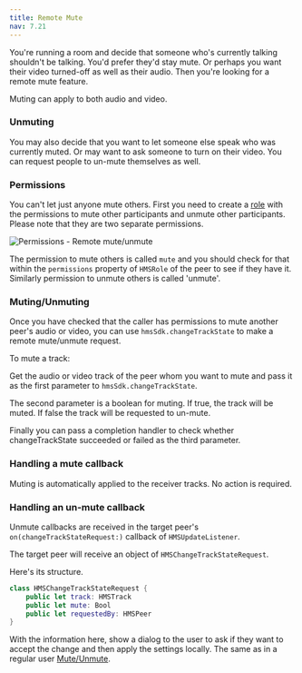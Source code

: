 ---
title: Remote Mute
nav: 7.21
---

You're running a room and decide that someone who's currently talking shouldn't be talking. You'd prefer they'd stay mute. Or perhaps you want their video turned-off as well as their audio. Then you're looking for a remote mute feature.

Muting can apply to both audio and video.

### Unmuting

You may also decide that you want to let someone else speak who was currently muted. Or may want to ask someone to turn on their video. You can request people to un-mute themselves as well.

### Permissions

You can't let just anyone mute others. First you need to create a [role](../foundation/templates-and-roles) with the permissions to mute other participants and unmute other participants. Please note that they are two separate permissions.

![Permissions - Remote mute/unmute](/guides/permissions.png)

The permission to mute others is called `mute` and you should check for that within the `permissions` property of `HMSRole` of the peer to see if they have it. Similarly permission to unmute others is called 'unmute'.

### Muting/Unmuting

Once you have checked that the caller has permissions to mute another peer's audio or video, you can use `hmsSdk.changeTrackState` to make a remote mute/unmute request.

To mute a track:

Get the audio or video track of the peer whom you want to mute and pass it as the first parameter to `hmsSdk.changeTrackState`.

The second parameter is a boolean for muting. If true, the track will be muted. If false the track will be requested to un-mute.

Finally you can pass a completion handler to check whether changeTrackState succeeded or failed as the third parameter.

### Handling a mute callback

Muting is automatically applied to the receiver tracks. No action is required.

### Handling an un-mute callback

Unmute callbacks are received in the target peer's `on(changeTrackStateRequest:)` callback of `HMSUpdateListener`.

The target peer will receive an object of `HMSChangeTrackStateRequest`.

Here's its structure.

```swift
class HMSChangeTrackStateRequest {
    public let track: HMSTrack
    public let mute: Bool
    public let requestedBy: HMSPeer
}
```

With the information here, show a dialog to the user to ask if they want to accept the change and then apply the settings locally. The same as in a regular user [Mute/Unmute](mute).
